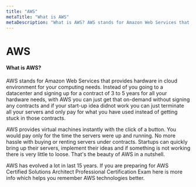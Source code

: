 ```yaml
---
title: "AWS"
metaTitle: "What is AWS"
metaDescription: "What is AWS? AWS stands for Amazon Web Services that provides hardware in cloud environment for your computing needs. "
---
```

# AWS

#### What is AWS?
AWS stands for Amazon Web Services that provides hardware in cloud environment for your computing needs. Instead of you going to a datacenter and 
signing up for a contract of 3 to 5 years for all your hardware needs, with AWS you can just get that on-demand without signing any contracts and if 
your start-up idea didnot work you can just terminate all your servers and only pay for what you have used instead of getting stuck in those contracts.

AWS provides virtual machines instantly with the click of a button.  You would pay only for the time the servers were up and running. No more hassle
with buying or renting servers under contracts.  Startups can quickly bring up their servers, implement their ideas and if something is not working there
is very little to loose. That's the beauty of AWS in a nutshell. 

AWS has evolved a lot in last 15 years. If you are preparing for AWS Certified Solutions Architect Professional Certification Exam here 
is more info which helps you remember AWS technologies better.  



